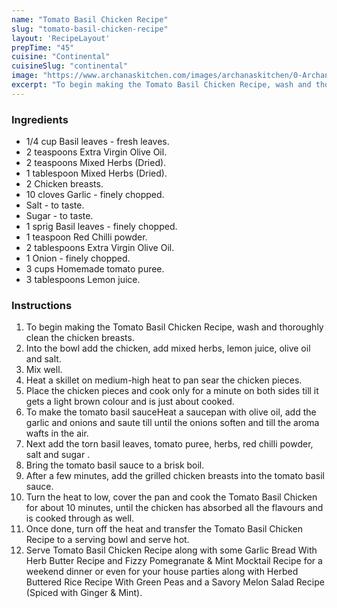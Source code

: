 ---
name: "Tomato Basil Chicken Recipe"
slug: "tomato-basil-chicken-recipe"
layout: 'RecipeLayout'
prepTime: "45"
cuisine: "Continental"
cuisineSlug: "continental"
image: "https://www.archanaskitchen.com/images/archanaskitchen/0-Archanas-Kitchen-Recipes/2018/Tomato_Basil_Chicken_Recipe-1.jpg"
excerpt: "To begin making the Tomato Basil Chicken Recipe, wash and thoroughly clean the chicken breasts"
---

### Ingredients

- 1/4 cup Basil leaves - fresh leaves.
- 2 teaspoons Extra Virgin Olive Oil.
- 2 teaspoons Mixed Herbs (Dried).
- 1 tablespoon Mixed Herbs (Dried).
- 2 Chicken breasts.
- 10 cloves Garlic - finely chopped.
- Salt - to taste.
- Sugar - to taste.
- 1 sprig Basil leaves - finely chopped.
- 1 teaspoon Red Chilli powder.
- 2 tablespoons Extra Virgin Olive Oil.
- 1 Onion - finely chopped.
- 3 cups Homemade tomato puree.
- 3 tablespoons Lemon juice.

### Instructions

1. To begin making the Tomato Basil Chicken Recipe, wash and thoroughly clean the chicken breasts.
1. Into the bowl add the chicken, add mixed herbs, lemon juice, olive oil and salt.
1. Mix well.
1. Heat a skillet on medium-high heat to pan sear the chicken pieces.
1. Place the chicken pieces and cook only for a minute on both sides till it gets a light brown colour and is just about cooked.
1. To make the tomato basil sauceHeat a saucepan with olive oil, add the garlic and onions and saute till until the onions soften and till the aroma wafts in the air.
1. Next add the torn basil leaves, tomato puree, herbs, red chilli powder, salt and sugar .
1. Bring the tomato basil sauce to a brisk boil.
1. After a few minutes, add the grilled chicken breasts into the tomato basil sauce.
1. Turn the heat to low, cover the pan and cook the Tomato Basil Chicken for about 10 minutes, until the chicken has absorbed all the flavours and is cooked through as well.
1. Once done, turn off the heat and transfer the Tomato Basil Chicken Recipe to a serving bowl and serve hot.
1. Serve  Tomato Basil Chicken Recipe along with some Garlic Bread With Herb Butter Recipe and Fizzy Pomegranate & Mint Mocktail Recipe for a weekend dinner or even for your house parties along with Herbed Buttered Rice Recipe With Green Peas and a Savory Melon Salad Recipe (Spiced with Ginger & Mint).
